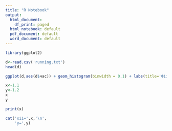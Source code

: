 ```yaml
---
title: "R Notebook"
output:
  html_document:
    df_print: paged
  html_notebook: default
  pdf_document: default
  word_document: default
---
```


```r
library(ggplot2)
```

```r
d<-read.csv('running.txt')
head(d)
```

```r
ggplot(d,aes(d$час)) + geom_histogram(binwidth = 0.1) + labs(title='Фііііі')
```

```r
x<-1.1
y<-1.2
x
y
```
```r
print(x)
```
```r
cat('xіі=',x,'\n',
    'y=',y)
```

